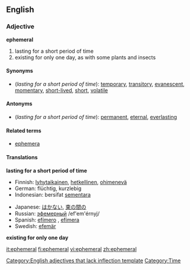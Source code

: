 {{wikipedia}}







==English==

=== Adjective ===
'''ephemeral'''
# lasting for a short period of time
# existing for only one day, as with some plants and insects

==== Synonyms ====
* (''lasting for a short period of time''): [[temporary]], [[transitory]], [[evanescent]], [[momentary]], [[short-lived]], [[short]], [[volatile]]

==== Antonyms ====
* (''lasting for a short period of time''): [[permanent]], [[eternal]], [[everlasting]]

====Related terms====
*[[ephemera]]

==== Translations ====
'''lasting for a short period of time'''
{{top}}
*Finnish: [[lyhytaikainen]], [[hetkellinen]], [[ohimenevä]]
*German: flüchtig, kurzlebig
*Indonesian: bersifat [[sementara]]
{{mid}}
*Japanese: [[はかない]], [[束の間の]]
*Russian: [[эфемерный]] /ef'em'érnyj/ 
*Spanish: [[efímero]] {{m}}, [[efímera]] {{f}}
*Swedish: [[efemär]]
{{bottom}}

'''existing for only one day'''

[[Category:English adjectives that lack inflection template]]
[[Category:Time]]

[[it:ephemeral]]
[[fi:ephemeral]]
[[vi:ephemeral]]
[[zh:ephemeral]]